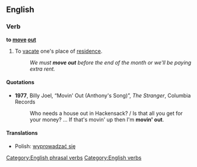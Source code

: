 ==English==

===Verb===
'''to [[move]] [[out]]'''

# {{idiom}} To [[vacate]] one's place of [[residence]].
#: ''We must '''move out''' before the end of the month or we'll be paying extra rent.''

====Quotations====
* '''1977''', Billy Joel, “Movin' Out (Anthony's Song)”, ''The Stranger'', Columbia Records
*: Who needs a house out in Hackensack? / Is that all you get for your money? ... If that's movin' up then I'm '''movin' out'''.

====Translations====
{{trans-top|to vacate one's place of residence}}
* Polish: [[wyprowadzać się]]
{{trans-mid}}
{{trans-bottom}}

[[Category:English phrasal verbs]]
[[Category:English verbs]]